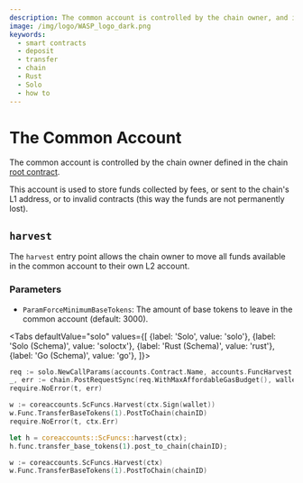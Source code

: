 ```yaml
---
description: The common account is controlled by the chain owner, and is used to store funds collected by fees, invalid contracts or sent to the L1 chain address.
image: /img/logo/WASP_logo_dark.png
keywords:
  - smart contracts
  - deposit
  - transfer
  - chain
  - Rust
  - Solo
  - how to
---
```



# The Common Account

The common account is controlled by the chain owner defined in the chain [root contract](../core_contracts/root.md).

This account is used to store funds collected by fees, or sent to the chain's L1 address, or to invalid contracts (this
way the funds are not permanently lost).

## `harvest`

The `harvest` entry point allows the chain owner to move all funds available in the common account to their own L2
account.

### Parameters

- `ParamForceMinimumBaseTokens`: The amount of base tokens to leave in the common account (default: 3000).

<Tabs
    defaultValue="solo"
    values={[
        {label: 'Solo', value: 'solo'},
        {label: 'Solo (Schema)', value: 'soloctx'},
        {label: 'Rust (Schema)', value: 'rust'},
        {label: 'Go (Schema)', value: 'go'},
    ]}>
<TabItem value="solo">

```go
req := solo.NewCallParams(accounts.Contract.Name, accounts.FuncHarvest.Name)
_, err := chain.PostRequestSync(req.WithMaxAffordableGasBudget(), wallet)
require.NoError(t, err)
```

</TabItem>
<TabItem value="soloctx">

```go
w := coreaccounts.ScFuncs.Harvest(ctx.Sign(wallet))
w.Func.TransferBaseTokens(1).PostToChain(chainID)
require.NoError(t, ctx.Err)
```

</TabItem>
<TabItem value="rust">

```rust
let h = coreaccounts::ScFuncs::harvest(ctx);
h.func.transfer_base_tokens(1).post_to_chain(chainID);
```

</TabItem>
<TabItem value="go">

```go
w := coreaccounts.ScFuncs.Harvest(ctx)
w.Func.TransferBaseTokens(1).PostToChain(chainID)
```

</TabItem>
</Tabs>
